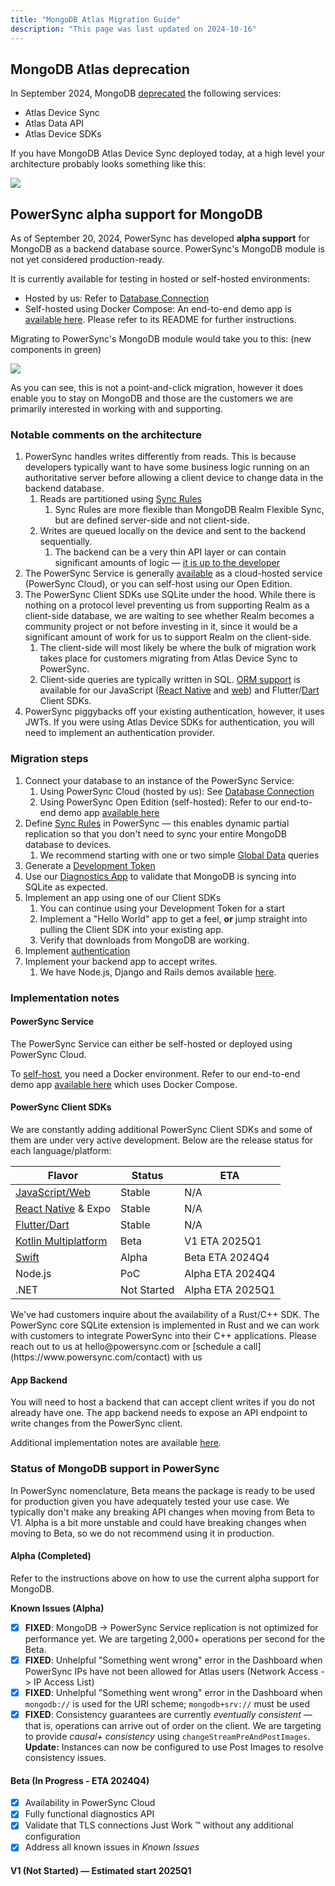 ```yaml
---
title: "MongoDB Atlas Migration Guide"
description: "This page was last updated on 2024-10-16"
---
```


## MongoDB Atlas deprecation

In September 2024, MongoDB [deprecated](https://www.mongodb.com/docs/atlas/app-services/deprecation/#std-label-app-services-deprecation) the following services:

* Atlas Device Sync
* Atlas Data API
* Atlas Device SDKs

If you have MongoDB Atlas Device Sync deployed today, at a high level your architecture probably looks something like this:
<Frame>
  <img src="/images/resources-1.png"/>
</Frame>

## PowerSync alpha support for MongoDB

As of September 20, 2024, PowerSync has developed **alpha support** for MongoDB as a backend database source. PowerSync's MongoDB module is not yet considered production-ready.


It is currently available for testing in hosted or self-hosted environments:

* Hosted by us: Refer to [Database Connection](/installation/database-connection#mongodb-alpha-specifics)
* Self-hosted using Docker Compose: An end-to-end demo app is [available here](https://github.com/powersync-ja/self-host-demo/tree/main/demos/nodejs-mongodb). Please refer to its README for further instructions.

Migrating to PowerSync's MongoDB module would take you to this: (new components in green)

<Frame>
  <img src="/images/resources-2.png"/>
</Frame>

As you can see, this is not a point-and-click migration, however it does enable you to stay on MongoDB and those are the customers we are primarily interested in working with and supporting.

### Notable comments on the architecture

1. PowerSync handles writes differently from reads. This is because developers typically want to have some business logic running on an authoritative server before allowing a client device to change data in the backend database.
   1. Reads are partitioned using [Sync Rules](/usage/sync-rules)
         1. Sync Rules are more flexible than MongoDB Realm Flexible Sync, but are defined server-side and not client-side.
   2. Writes are queued locally on the device and sent to the backend sequentially.
         1. The backend can be a very thin API layer or can contain significant amounts of logic — [it is up to the developer](/installation/app-backend-setup/writing-client-changes)
2. The PowerSync Service is generally [available](https://powersync.com/pricing) as a cloud-hosted service (PowerSync Cloud), or you can self-host using our Open Edition.
3. The PowerSync Client SDKs use SQLite under the hood. While there is nothing on a protocol level preventing us from supporting Realm as a client-side database, we are waiting to see whether Realm becomes a community project or not before investing in it, since it would be a significant amount of work for us to support Realm on the client-side.
   1. The client-side will most likely be where the bulk of migration work takes place for customers migrating from Atlas Device Sync to PowerSync.
   2. Client-side queries are typically written in SQL. [ORM support](https://www.powersync.com/blog/using-orms-with-powersync) is available for our JavaScript ([React Native](/client-sdk-references/javascript-web/javascript-orm/overview) and [web](/client-sdk-references/javascript-web/javascript-orm/overview)) and Flutter/[Dart](/client-sdk-references/flutter/flutter-orm-support) Client SDKs.
4. PowerSync piggybacks off your existing authentication, however, it uses JWTs. If you were using Atlas Device SDKs for authentication, you will need to implement an authentication provider.

### Migration steps

1. Connect your database to an instance of the PowerSync Service:
   1. Using PowerSync Cloud (hosted by us): See [Database Connection](/installation/database-connection#mongodb-alpha-specifics)
   2. Using PowerSync Open Edition (self-hosted): Refer to our end-to-end demo app [available here](https://github.com/powersync-ja/self-host-demo/tree/main/demos/nodejs-mongodb)
2. Define [Sync Rules](/usage/sync-rules) in PowerSync — this enables dynamic partial replication so that you don't need to sync your entire MongoDB database to devices.
   1. We recommend starting with one or two simple [Global Data](/usage/sync-rules/example-global-data) queries
3. Generate a [Development Token](/installation/authentication-setup/development-tokens)
4. Use our [Diagnostics App](https://diagnostics-app.powersync.com/) to validate that MongoDB is syncing into SQLite as expected.
5. Implement an app using one of our Client SDKs
   1. You can continue using your Development Token for a start
   2. Implement a "Hello World" app to get a feel, **or** jump straight into pulling the Client SDK into your existing app.
   3. Verify that downloads from MongoDB are working.
6. Implement [authentication](/installation/authentication-setup/custom)
7. Implement your backend app to accept writes.
   1. We have Node.js, Django and Rails demos available [here](/resources/demo-apps-example-projects#custom-backend-examples).

### Implementation notes

#### PowerSync Service

The PowerSync Service can either be self-hosted or deployed using PowerSync Cloud.

To [self-host](https://github.com/powersync-ja/powersync-service?tab=readme-ov-file), you need a Docker environment. Refer to our end-to-end demo app [available here](https://github.com/powersync-ja/self-host-demo/tree/main/demos/nodejs-mongodb) which uses Docker Compose.

#### PowerSync Client SDKs

We are constantly adding additional PowerSync Client SDKs and some of them are under very active development. Below are the release status for each language/platform:

| Flavor                                                              | Status      | ETA              |
| ------------------------------------------------------------------- | ----------- | ---------------- |
| [JavaScript/Web](/client-sdk-references/javascript-web)                     | Stable      | N/A              |
| [React Native](/client-sdk-references/react-native-and-expo) & Expo | Stable      | N/A              |
| [Flutter/Dart](/client-sdk-references/flutter)                      | Stable      | N/A              |
| [Kotlin Multiplatform](/client-sdk-references/kotlin-multiplatform) | Beta        | V1 ETA 2025Q1    |
| [Swift](/client-sdk-references/swift)                               | Alpha       | Beta ETA 2024Q4  |
| Node.js                                                             | PoC         | Alpha ETA 2024Q4 |
| .NET                                                                | Not Started | Alpha ETA 2025Q1 |

<Info>
   We've had customers inquire about the availability of a Rust/C++ SDK. The PowerSync core SQLite extension is implemented in Rust and we can work with customers to integrate PowerSync into their C++ applications. Please reach out to us at hello@powersync.com or [schedule a call](https://www.powersync.com/contact) with us
</Info>

#### App Backend

You will need to host a backend that can accept client writes if you do not already have one. The app backend needs to expose an API endpoint to write changes from the PowerSync client.

Additional implementation notes are available [here](/installation/app-backend-setup/writing-client-changes).

### Status of MongoDB support in PowerSync

In PowerSync nomenclature, Beta means the package is ready to be used for production given you have adequately tested your use case. We typically don't make any breaking API changes when moving from Beta to V1\. Alpha is a bit more unstable and could have breaking changes when moving to Beta, so we do not recommend using it in production.

#### Alpha (Completed)

Refer to the instructions above on how to use the current alpha support for MongoDB.

**Known Issues (Alpha)**

- [x] **FIXED**: MongoDB -> PowerSync Service replication is not optimized for performance yet. We are targeting 2,000+ operations per second for the Beta.
- [x] **FIXED**: Unhelpful "Something went wrong" error in the Dashboard when PowerSync IPs have not been allowed for Atlas users (Network Access -> IP Access List)
- [x] **FIXED**: Unhelpful "Something went wrong" error in the Dashboard when `mongodb://` is used for the URI scheme; `mongodb+srv://` must be used
- [x] **FIXED**: Consistency guarantees are currently _eventually consistent_ — that is, operations can arrive out of order on the client. We are targeting to provide _causal+ consistency_ using  `changeStreamPreAndPostImages`. **Update:** Instances can now be configured to use Post Images to resolve consistency issues.

#### Beta (In Progress - ETA 2024Q4)
- [x] Availability in PowerSync Cloud
- [x] Fully functional diagnostics API
- [x] Validate that TLS connections Just Work ™️ without any additional configuration
- [x] Address all known issues in _Known Issues_

#### V1 (Not Started) — Estimated start 2025Q1
